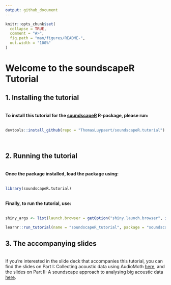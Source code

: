 ```yaml
---
output: github_document
---
```


<!-- README.md is generated from README.Rmd. Please edit that file -->

```r
knitr::opts_chunk$set(
  collapse = TRUE,
  comment = "#>",
  fig.path = "man/figures/README-",
  out.width = "100%"
)
```

# Welcome to the soundscapeR Tutorial 

## 1. Installing the tutorial
\
**To install this tutorial for the [soundscapeR]() R-package, please run:** \
\
```r

devtools::install_github(repo = "ThomasLuypaert/soundscapeR.tutorial")

```
\

## 2. Running the tutorial
\
**Once the package installed, load the package using:** \
\
```r

library(soundscapeR.tutorial)

```
\
**Finally, to run the tutorial, use:** \
\
```r

shiny_args <- list(launch.browser = getOption("shiny.launch.browser", interactive()))

learnr::run_tutorial(name = "soundscapeR_tutorial", package = "soundscapeR.tutorial", shiny_args = shiny_args)

```

## 3. The accompanying slides
\
If you're interested in the slide deck that accompanies this tutorial, you can find the slides on Part I: Collecting acoustic data using AudioMoth [here](https://docs.google.com/presentation/d/1NtVe3vXpoF1uVDwj0k0U8TbBa1LmwTGKGmA4fEmlW6I/edit?usp=sharing), and the slides on Part II: A soundscape approach to analysing big acoustic data [here](https://docs.google.com/presentation/d/1yU6hUVBs7OeNlraAe8xGulqO2Yp4gFCd88asXrzaZFM/edit?usp=sharing). 
